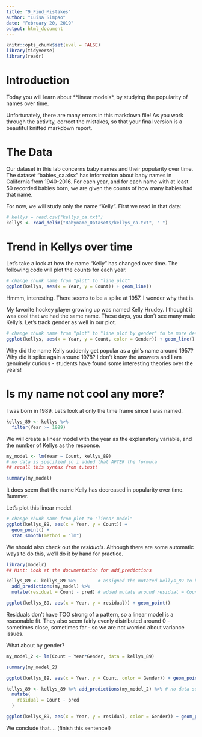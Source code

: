```yaml
---
title: "9_Find_Mistakes"
author: "Luisa Simpao"
date: "February 20, 2019"
output: html_document
---
```


```r
knitr::opts_chunk$set(eval = FALSE)
library(tidyverse)
library(readr)
```

# Introduction

Today you will learn about **linear models*, by studying the popularity of names over time.

Unfortunately, there are many errors in this markdown file!  As you work through the activity, correct the mistakes, so that your final version is a beautiful knitted markdown report.

# The Data

Our dataset in this lab concerns baby names and their popularity over time.  The dataset "babies_ca.xlsx" has information about baby names in California from 1940-2016.  For each year, and for each name with at least 50 recorded babies born, we are given the counts of how many babies had that name. 

For now, we will study only the name "Kelly".  First we read in that data:

```r

# kellys = read.csv("kellys_ca.txt")
kellys <- read_delim("Babyname_Datasets/kellys_ca.txt", " ")

```


# Trend in Kellys over time

Let's take a look at how the name "Kelly" has changed over time.  The following code will plot the counts for each year.

```r
# change chunk name from "plot" to "line_plot"
ggplot(kellys, aes(x = Year, y = Count)) + geom_line()

```

Hmmm, interesting.  There seems to be a spike at 1957.  I wonder why that is.

My favorite hockey player growing up was named Kelly Hrudey. I thought it was cool that we had the same name. These days, you don't see many male Kelly's. Let's track gender as well in our plot.

```r
# change chunk name from "plot" to "line plot by gender" to be more descriptive
ggplot(kellys, aes(x = Year, y = Count, color = Gender)) + geom_line()

```

Why did the name Kelly suddenly get popular as a girl's name around 1957? Why did it spike again around 1978? I don't know the answers and I am genuinely curious - students have found some interesting theories over the years!

# Is my name not cool any more?

I was born in 1989.  Let's look at only the time frame since I was named.

```r
kellys_89 <- kellys %>%
  filter(Year >= 1989)
```

We will create a linear model with the year as the explanatory variable, and the number of Kellys as the response.

```r
my_model <- lm(Year ~ Count, kellys_89)
# no data is specified so i added that AFTER the formula
## recall this syntax from t.test!

summary(my_model)
```

It does seem that the name Kelly has decreased in popularity over time.  Bummer.

Let's plot this linear model.

```r
# change chunk name from plot to "linear model"
ggplot(kellys_89, aes(x = Year, y = Count)) +
  geom_point() + 
  stat_smooth(method = "lm")

```

We should also check out the *residuals*.  Although there are some automatic ways to do this, we'll do it by hand for practice.

```r
library(modelr)
## Hint: Look at the documentation for add_predictions

kellys_89 <- kellys_89 %>%        # assigned the mutated kellys_89 to kellys_89 to use, moving forward
  add_predictions(my_model) %>%
  mutate(residual = Count - pred) # added mutate around residual = Count - pred

ggplot(kellys_89, aes(x = Year, y = residual)) + geom_point()
```

Residuals don't have TOO strong of a pattern, so a linear model is a reasonable fit.  They also seem fairly evenly distributed around 0 - sometimes close, sometimes far - so we are not worried about variance issues.

What about by gender?

```r
my_model_2 <- lm(Count ~ Year*Gender, data = kellys_89)

summary(my_model_2)

ggplot(kellys_89, aes(x = Year, y = Count, color = Gender)) + geom_point() + stat_smooth(method = "lm")

kellys_89 <- kellys_89 %>% add_predictions(my_model_2) %>% # no data set was assigned to be piped
  mutate(
    residual = Count - pred
  )

ggplot(kellys_89, aes(x = Year, y = residual, color = Gender)) + geom_point()
```


We conclude that....  (finish this sentence!)

